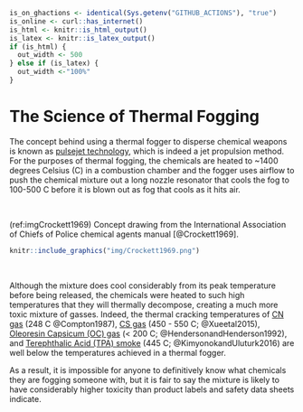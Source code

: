 
```r
is_on_ghactions <- identical(Sys.getenv("GITHUB_ACTIONS"), "true")
is_online <- curl::has_internet()
is_html <- knitr::is_html_output()
is_latex <- knitr::is_latex_output()
if (is_html) {
  out_width <- 500
} else if (is_latex) {
  out_width <-"100%"
}

```

# The Science of Thermal Fogging {-}

The concept behind using a thermal fogger to disperse chemical weapons is known as [pulsejet technology](https://en.wikipedia.org/wiki/Pulsejet), which is indeed a jet propulsion method.
For the purposes of thermal fogging, the chemicals are heated to ~1400 degrees Celsius (C) in a combustion chamber and the fogger uses airflow to push the chemical mixture out a long nozzle resonator that cools the fog to 100-500 C before it is blown out as fog that cools as it hits air.

<br>

(ref:imgCrockett1969) Concept drawing from the International Association of Chiefs of Police chemical agents manual [@Crockett1969].

```r
knitr::include_graphics("img/Crockett1969.png") 
```

<br>

Although the mixture does cool considerably from its peak temperature before being released, the chemicals were heated to such high temperatures that they will thermally decompose, creating a much more toxic mixture of gasses.
Indeed, the thermal cracking temperatures of [CN gas](https://en.wikipedia.org/wiki/Phenacyl_chloride) (248 C @Compton1987), [CS gas](https://en.wikipedia.org/wiki/CS_gas) (450 - 550 C; @Xueetal2015), [Oleoresin Capsicum (OC) gas](https://en.wikipedia.org/wiki/Pepper_spray) (< 200 C; @HendersonandHenderson1992), and [Terephthalic Acid (TPA) smoke](https://en.wikipedia.org/wiki/Terephthalic_acid) (445 C; @KimyonokandUluturk2016) are well below the temperatures achieved in a thermal fogger.

As a result, it is impossible for anyone to definitively know what chemicals they are fogging someone with, but it is fair to say the mixture is likely to have considerably higher toxicity than product labels and safety data sheets indicate.